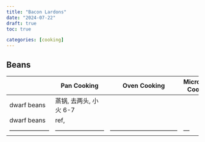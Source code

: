 ```yaml
---
title: "Bacon Lardons"
date: "2024-07-22"
draft: true
toc: true

categories: [cooking]
---
```


## Beans

|                      | Pan Cooking              | Oven Cooking                      | Microwave Cooking |
| -------------------- | ------------------------ | --------------------------------- | ----------------- |
| dwarf beans          | 蒸锅, 去两头, 小火 6-7   |                                   |                   |
| dwarf beans          | ref,                     |                                   |                   |       | best before        | 洗  |
| -------------------- | ------------------------ | --------------------------------- | ---               | ----- | ------------------ | --- |


